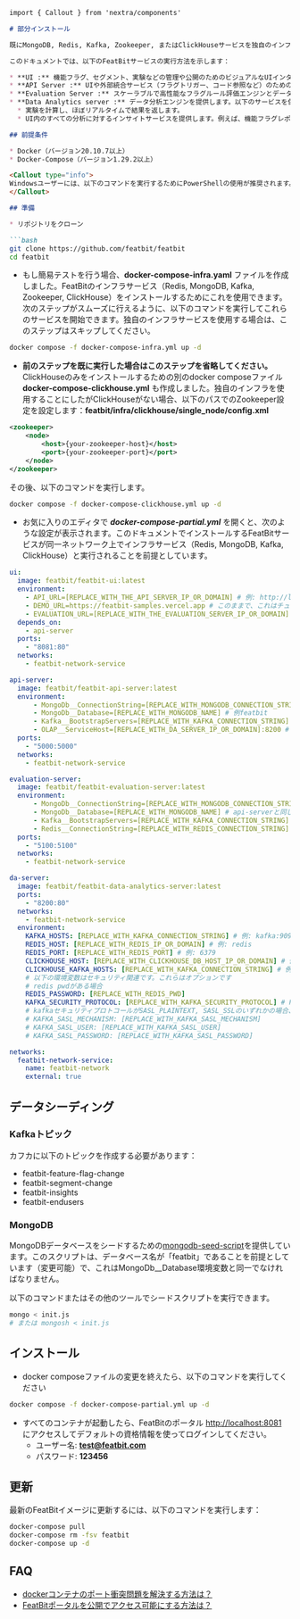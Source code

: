 ```markdown
import { Callout } from 'nextra/components'

# 部分インストール

既にMongoDB, Redis, Kafka, Zookeeper, またはClickHouseサービスを独自のインフラストラクチャで稼働させていて、それらのサービスを使ってFeatBitを実行したい場合、これは全く可能で簡単に行えます。このドキュメントでは、docker composeを用いた方法について説明しますが、Kubernetesへの変換も容易です。

このドキュメントでは、以下のFeatBitサービスの実行方法を示します：

* **UI :** 機能フラグ、セグメント、実験などの管理や公開のためのビジュアルなUIインターフェイスを提供します。
* **API Server :** UIや外部統合サービス（フラグトリガー、コード参照など）のためのデータ管理機能を提供します。
* **Evaluation Server :** スケーラブルで高性能なフラグルール評価エンジンとデータ配信サーバーを提供します。
* **Data Analytics server :** データ分析エンジンを提供します。以下のサービスを保証します。
  * 実験を計算し、ほぼリアルタイムで結果を返します。
  * UI内のすべての分析に対するインサイトサービスを提供します。例えば、機能フラグレポートなどがあります。

## 前提条件

* Docker（バージョン20.10.7以上）
* Docker-Compose（バージョン1.29.2以上）

<Callout type="info">
Windowsユーザーには、以下のコマンドを実行するためにPowerShellの使用が推奨されます。
</Callout>

## 準備

* リポジトリをクローン

```bash
git clone https://github.com/featbit/featbit
cd featbit
```

* もし簡易テストを行う場合、**docker-compose-infra.yaml** ファイルを作成しました。FeatBitのインフラサービス（Redis, MongoDB, Kafka, Zookeeper, ClickHouse）をインストールするためにこれを使用できます。次のステップがスムーズに行えるように、以下のコマンドを実行してこれらのサービスを開始できます。独自のインフラサービスを使用する場合は、このステップはスキップしてください。

```sh
docker compose -f docker-compose-infra.yml up -d
```

* **前のステップを既に実行した場合はこのステップを省略してください。** ClickHouseのみをインストールするための別のdocker composeファイル **docker-compose-clickhouse.yml** も作成しました。独自のインフラを使用することにしたがClickHouseがない場合、以下のパスでのZookeeper設定を設定します：**featbit/infra/clickhouse/single_node/config.xml**

```xml
<zookeeper>
    <node>
        <host>{your-zookeeper-host}</host>
        <port>{your-zookeeper-port}</port>
    </node>
</zookeeper>
```

その後、以下のコマンドを実行します。

```sh
docker compose -f docker-compose-clickhouse.yml up -d
```

*   お気に入りのエディタで _**docker-compose-partial.yml**_ を開くと、次のような設定が表示されます。このドキュメントでインストールするFeatBitサービスが同一ネットワーク上でインフラサービス（Redis, MongoDB, Kafka, ClickHouse）と実行されることを前提としています。
    &#x20;  &#x20;

```yaml
ui:   
  image: featbit/featbit-ui:latest
  environment:
    - API_URL=[REPLACE_WITH_THE_API_SERVER_IP_OR_DOMAIN] # 例: http://localhost:5000 
    - DEMO_URL=https://featbit-samples.vercel.app # このままで、これはチュートリアル用です
    - EVALUATION_URL=[REPLACE_WITH_THE_EVALUATION_SERVER_IP_OR_DOMAIN] # 例: http://localhost:5100 
  depends_on:
    - api-server
  ports:
    - "8081:80"
  networks:
    - featbit-network-service

api-server:
  image: featbit/featbit-api-server:latest
  environment:
      - MongoDb__ConnectionString=[REPLACE_WITH_MONGODB_CONNECTION_STRING] # 例: mongodb://admin:password@mongodb:27017
      - MongoDb__Database=[REPLACE_WITH_MONGODB_NAME] # 例featbit
      - Kafka__BootstrapServers=[REPLACE_WITH_KAFKA_CONNECTION_STRING] # 例: 192.168.56.1:9092
      - OLAP__ServiceHost=[REPLACE_WITH_DA_SERVER_IP_OR_DOMAIN]:8200 # 例: http://192.168.56.1:8200
  ports:
    - "5000:5000"
  networks:
    - featbit-network-service

evaluation-server:
  image: featbit/featbit-evaluation-server:latest
  environment:
      - MongoDb__ConnectionString=[REPLACE_WITH_MONGODB_CONNECTION_STRING] # api-serverと同じ
      - MongoDb__Database=[REPLACE_WITH_MONGODB_NAME] # api-serverと同じ
      - Kafka__BootstrapServers=[REPLACE_WITH_KAFKA_CONNECTION_STRING] # api-serverと同じ
      - Redis__ConnectionString=[REPLACE_WITH_REDIS_CONNECTION_STRING] # 例: http://192.168.56.1:6379
  ports:
    - "5100:5100"
  networks:
    - featbit-network-service

da-server:
  image: featbit/featbit-data-analytics-server:latest
  ports:
    - "8200:80"
  networks:
    - featbit-network-service
  environment:
    KAFKA_HOSTS: [REPLACE_WITH_KAFKA_CONNECTION_STRING] # 例: kafka:9092
    REDIS_HOST: [REPLACE_WITH_REDIS_IP_OR_DOMAIN] # 例: redis
    REDIS_PORT: [REPLACE_WITH_REDIS_PORT] # 例: 6379
    CLICKHOUSE_HOST: [REPLACE_WITH_CLICKHOUSE_DB_HOST_IP_OR_DOMAIN] # 例clickhouse-server
    CLICKHOUSE_KAFKA_HOSTS: [REPLACE_WITH_KAFKA_CONNECTION_STRING] # 例kafka:9092
    # 以下の環境変数はセキュリティ関連です。これらはオプションです
    # redis pwdがある場合
    REDIS_PASSWORD: [REPLACE_WITH_REDIS_PWD]
    KAFKA_SECURITY_PROTOCOL: [REPLACE_WITH_KAFKA_SECURITY_PROTOCOL] # PLAINTEXT, SASL_PLAINTEXT, SASL_SSL, SSLのいずれか
    # kafkaセキュリティプロトコールがSASL_PLAINTEXT, SASL_SSLのいずれかの場合、以下の3つの変数を設定してください
    # KAFKA_SASL_MECHANISM: [REPLACE_WITH_KAFKA_SASL_MECHANISM]
    # KAFKA_SASL_USER: [REPLACE_WITH_KAFKA_SASL_USER]
    # KAFKA_SASL_PASSWORD: [REPLACE_WITH_KAFKA_SASL_PASSWORD]

networks:
  featbit-network-service:
    name: featbit-network
    external: true
```

## データシーディング

### Kafkaトピック

カフカに以下のトピックを作成する必要があります：

* featbit-feature-flag-change
* featbit-segment-change
* featbit-insights
* featbit-endusers

### MongoDB

MongoDBデータベースをシードするための[mongodb-seed-script](https://github.com/featbit/featbit/blob/main/infra/mongodb/docker-entrypoint-initdb.d/init.js)を提供しています。このスクリプトは、データベース名が「featbit」であることを前提としています（変更可能）で、これはMongoDb\_\_Database環境変数と同一でなければなりません。

以下のコマンドまたはその他のツールでシードスクリプトを実行できます。

```sh
mongo < init.js
# または mongosh < init.js
```

## インストール

*   docker composeファイルの変更を終えたら、以下のコマンドを実行してください
```bash
docker compose -f docker-compose-partial.yml up -d
```
* すべてのコンテナが起動したら、FeatBitのポータル [http://localhost:8081](http://localhost:8081/) にアクセスしてデフォルトの資格情報を使ってログインしてください。
  * ユーザー名: **test@featbit.com**
  * パスワード: **123456**

## 更新

最新のFeatBitイメージに更新するには、以下のコマンドを実行します：

```bash
docker-compose pull
docker-compose rm -fsv featbit
docker-compose up -d
```

## FAQ

* [dockerコンテナのポート衝突問題を解決する方法は？](faq.md#dockerコンテナのポート衝突問題を解決する方法)
* [FeatBitポータルを公開でアクセス可能にする方法は？](faq.md#featbitポータルを公開でアクセス可能にする方法) 
```
